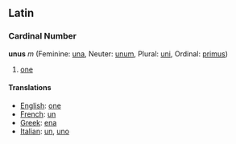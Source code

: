 ==Latin==
===Cardinal Number===
'''unus''' ''m'' (Feminine: [[una]], Neuter: [[unum]], Plural: [[uni]], Ordinal: [[primus]])

#[[one]]
====Translations====
*[[English]]: [[one]]
*[[French]]: [[un]]
*[[Greek]]: [[ena]]
*[[Italian]]: [[un]], [[uno]]